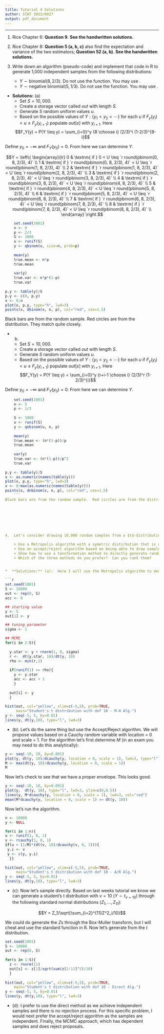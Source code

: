 ```yaml
---
title: Tutorial 4 Solutions
author: STAT 3013/8027
output: pdf_document
---
```


---
\large

1. Rice Chapter 6: **Question 9**.  **See the handwritten solutions.**

2. Rice Chapter 8: **Question 5 (a, b, c)** also find the expectation and variance of the two estimators; **Question 52 (a, b)**.  **See the handwritten solutions.**

3. Write down an algorithm (pseudo-code) and implement that code in R to generate 1,000 independent samples from the following distributions:

    + $Y \sim \textrm{binomial}(8, 2/3)$. Do not use the \texttt{rbinom()} function.  You may use \texttt{qbinom()}.
    + $Y \sim \textrm{negative binomial}(5, 1/3)$. Do not use the \texttt{rnbinom()} function.  You may use \texttt{qnbinom()}.
    
* **Solutions:**  (a)
    +  Set $S = 10,000$.
    +  Create a storage vector called $out$ with length $S$.
    +  Generate $S$ random uniform values $u$.
    +  Based on the possible values of $Y: \{y_1 < y_2 < \cdots\}$ for each $u$ if $F_y(y_i) < u \leq  F_y(y_{i+1})$ populate $out[s]$ with $y_{i+1}$.  Here 
    
    $$F_Y(y) = P(Y \leq y) = \sum_{i=0}^y {8 \choose i} (2/3)^i (1-2/3)^{8-i}$$ 


Define $y_0 = - \infty$ and $F_Y(y_0)=0$.  From here we can determine $Y$.

$$Y = \left\{ \begin{array}{lr} 0 & \textrm{ if } 0 < U \leq `r round(pbinom(0, 8, 2/3), 4)` \\
                                1 & \textrm{ if } `r round(pbinom(0, 8, 2/3), 4)` < U \leq `r round(pbinom(1, 8, 2/3), 4)` \\
                                2 & \textrm{ if } `r round(pbinom(1, 8, 2/3), 4)` < U \leq `r round(pbinom(2, 8, 2/3), 4)` \\
                                3 & \textrm{ if } `r round(pbinom(2, 8, 2/3), 4)` < U \leq `r round(pbinom(3, 8, 2/3), 4)` \\
                                4 & \textrm{ if } `r round(pbinom(3, 8, 2/3), 4)` < U \leq `r round(pbinom(4, 8, 2/3), 4)` \\
                                5 & \textrm{ if } `r round(pbinom(4, 8, 2/3), 4)` < U \leq `r round(pbinom(5, 8, 2/3), 4)` \\
                                6 & \textrm{ if } `r round(pbinom(5, 8, 2/3), 4)` < U \leq `r round(pbinom(6, 8, 2/3), 4)` \\
                                7 & \textrm{ if } `r round(pbinom(6, 8, 2/3), 4)` < U \leq `r round(pbinom(7, 8, 2/3), 4)` \\
                                8 & \textrm{ if } `r round(pbinom(7, 8, 2/3), 4)` < U \leq `r round(pbinom(8, 8, 2/3), 4)` \\
                                \end{array} \right.$$
```r
    set.seed(1001)
    n <- 8
    p <- 2/3
    S <- 1000
    u <- runif(S)
    y <- qbinom(u, size=n, prob=p)
    
    mean(y)
    true.mean <- n*p
    true.mean
    
    var(y)  
    true.var <- n*p*(1-p)
    true.var
    
p.y <- table(y)/S
p.y <- c(0, p.y)
x <- 0:n
plot(x, p.y, type="h", lwd=3)
points(x, dbinom(x, n, p), col="red", cex=1.5)
```
  
Black bars are from the random sample.  Red circles are from the distribution.  They match quite closely.    

* (b)    
    +  Set $S = 10,000$.
    +  Create a storage vector called $out$ with length $S$.
    +  Generate $S$ random uniform values $u$.
    +  Based on the possible values of $Y: \{y_1 < y_2 < \cdots\}$ for each $u$ if $F_y(y_i) < u \leq  F_y(y_{i+1})$ populate $out[s]$ with $y_{i+1}$.  Here 
    

    $$F_Y(y) = P(Y \leq y) = \sum_{i=0}^y {r+i-1 \choose i} (2/3)^r (1-2/3)^{i}$$ 
   
Define $y_0 = - \infty$ and $F_Y(y_0)=0$.  From here we can determine $Y$.

    
```r
    set.seed(1001)
    n <- 5
    p <- 1/3
    
    S <- 1000
    u <- runif(S)
    y <- qnbinom(u, n, p)
    
    mean(y)
    true.mean <- (n*(1-p))/p
    true.mean
    
    var(y)  
    true.var <- (n*(1-p))/p^2
    true.var
    
p.y <- table(y)/S
x <- as.numeric(names(table(y)))
plot(x, p.y, type="h", lwd=3)
x <- 0:max(as.numeric(names(table(y))))    
points(x, dnbinom(x, n, p), col="red", cex=1.5)
    ```    
Black bars are from the random sample.  Red circles are from the distribution.  They match fairly closely.  Due to the large number of bins we ought to increase the sample size ($S$). 


                                
    
    
    
    
4.  Let's consider drawing 10,000 random samples from a $t$-distribution with degrees of freedom $\nu=10$ through a few different methods.

    + Use a Metropolis algorithm with a symetric distirbution that is a standard normal.
    + Use an accept/reject algorithm based on being able to draw samples from Cauchy random variable with location = 0 and scale = 1.
    + Show how to use a tansformation method to directly generate random samples from the $t$-distribution.
    + Which of the three methods do you prefer?  Can you rank them?


*  **Solutions:** (a):  Here I will use the Metropolis algorithm to dengerate samples from a student's t distribution with $\nu=10$.  I will use a symmetric proposal distirbution based on a $n(0,1)$ random variable.  So if $Y$ is the current value then a proposal will be $Y^* = Y + Z$, where $Z \sim n(0,1)$.

```r
set.seed(1001)
S <- 10000
out <- rep(0, S)
acc <- 0

## starting value
y <- 5
out[1] <- y

## tuning parameter
sigma <- 1

## MCMC
for(i in 2:S){
  
  y.star <- y + rnorm(1, 0, sigma)
  r <-  dt(y.star, 10)/dt(y, 10)
  rho <- min(r,1)
  
  if(runif(1) <= rho){
    y <- y.star
    acc <- acc + 1
    }
  
  out[i] <- y
  }
    
hist(out, col="yellow", xlim=c(-5,5), prob=TRUE, 
     main="Student's t distribution with dof 10 - M-H Alg.")
y <- seq(-5, 5, by=0.01)
lines(y, dt(y,10), type="l", lwd=3)    
```    


* (b):  Let's do the same thing but use the Accept/Reject algorithm.  We will propose values based on a Cauchy random variable with location = 0 and scale = 1.  For the algorithm let's first determine $M$ (in an exam you may need to do this analytically):

```r
y <- seq(-10, 10, by=0.001)
plot(y, dt(y, 10)/dcauchy(y, location = 0, scale = 1), lwd=3, type="l")  
M <- max(dt(y, 10)/dcauchy(y, location = 0, scale = 1))
M
```    

Now let's check to see that we have a proper envelope.  This looks good.

```r
y <- seq(-10, 10, by=0.001)
plot(y,  dt(y, 10), type="l", lwd=3, ylim=c(0,0.5))
lines(y, M*dcauchy(y, location = 0, scale = 1), lwd=3, col="red")    
mean(M*dcauchy(y, location = 0, scale = 1) >= dt(y, 10))
```    

Now let's run the algorithm.


```r
n <- 10000
y <- NULL

for(i in 1:n){
u <- runif(1, 0, 1)
v <- rcauchy(1, 0, 1)
if(u < (1/M)*(dt(v, 10)/dcauchy(v, 0, 1))){
 y.i <- v
 y <- c(y, y.i)
  }}
    
hist(out, col="yellow", xlim=c(-5,5), prob=TRUE, 
     main="Student's t distribution with dof 10 - A/R Alg.")
y <- seq(-5, 5, by=0.01)
lines(y, dt(y,10), type="l", lwd=3)     
```    
    
* (c): Now let's sample directly.  Based on last weeks tutorial we know we can generate a student's t distribution with $\nu=10$ ($Y \sim t_{\nu=10}$) through the following standard normal distributions ($Z_1, \ldots, Z_{11}$):

$$Y = Z_1/\sqrt{\sum_{i=2}^{11}Z^2_i/10}$$

We could do generate the $Z$s through the Box-Muller transform, but I will cheat and use the standard \texttt{rnorm} function in R.  Now let's generate from the $t$ distribution.

```r
set.seed(1001)    
S <- 10000
out <- rep(0, S)
  
for(s in 1:S){
  z <- rnorm(11)
  out[s] <- z[1]/sqrt(sum(z[2:11]^2)/10)
  }
    
hist(out, col="yellow", xlim=c(-5,5), prob=TRUE, 
    main="Student's t distribution with dof 10 - Direct Alg.")
y <- seq(-5, 5, by=0.01)
lines(y, dt(y,10), type="l", lwd=3)    
```    


* (d): I prefer to use the direct method as we achieve independent samples and there is no rejection process.  For this specific problem, I would next prefer the accept/reject ajgorithm as the samples are independent.  Finally, the MCMC approach, which has dependent samples and does reject proposals.
    



